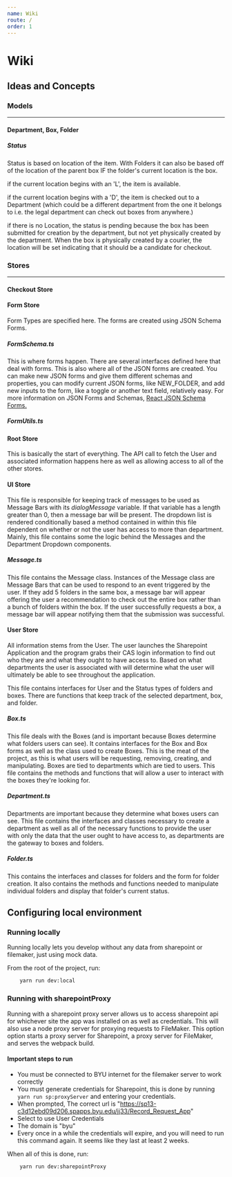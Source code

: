 ```yaml
---
name: Wiki
route: /
order: 1
---
```

# Wiki

## Ideas and Concepts

### Models

---

#### Department, Box, Folder

##### Status

Status is based on location of the item. With Folders it can also be based off of the location of the parent box IF the folder's current location is the box.

if the current location begins with an 'L', the item is available.

if the current location begins with a 'D', the item is checked out to a Department (which could be a different department from the one it belongs to i.e. the legal department can check out boxes from anywhere.)

if there is no Location, the status is pending because the box has been submitted for creation by the department, but not yet physically created by the department. When the box is physically created by a courier, the location will be set indicating that it should be a candidate for checkout.

### Stores

---

#### Checkout Store

#### Form Store

Form Types are specified here. The forms are created using JSON Schema Forms.

##### FormSchema.ts

This is where forms happen. There are several interfaces defined here that deal with forms. This is also where all of the JSON forms are created. You can make new JSON forms and give them different schemas and properties, you can modify current JSON forms, like NEW_FOLDER, and add new inputs to the form, like a toggle or another text field, relatively easy. For more information on JSON Forms and Schemas, [React JSON Schema Forms.]("https://github.com/mozilla-services/react-jsonschema-form")

##### FormUtils.ts

#### Root Store

This is basically the start of everything. The API call to fetch the User and associated information happens here as well as allowing access to all of the other stores.

#### UI Store

This file is responsible for keeping track of messages to be used as Message Bars with its *dialogMessage* variable. If that variable has a length greater than 0, then a message bar will be present. The dropdown list is rendered conditionally based a method contained in within this file dependent on whether or not the user has access to more than department. Mainly, this file contains some the logic behind the Messages and the Department Dropdown components.

##### Message.ts

This file contains the Message class. Instances of the Message class are Message Bars that can be used to respond to an event triggered by the user. If they add 5 folders in the same box, a message bar will appear offering the user a recommendation to check out the entire box rather than a bunch of folders within the box. If the user successfully requests a box, a message bar will appear notifying them that the submission was successful. 

#### User Store

All information stems from the User. The user launches the Sharepoint Application and the program grabs their CAS login information to find out who they are and what they ought to have access to. Based on what departments the user is associated with will determine what the user will ultimately be able to see throughout the application.

This file contains interfaces for User and the Status types of folders and boxes. There are functions that keep track of the selected department, box, and folder.

##### Box.ts

This file deals with the Boxes (and is important because Boxes determine what folders users can see). It contains interfaces for the Box and Box forms as well as the class used to create Boxes. This is the meat of the project, as this is what users will be requesting, removing, creating, and manipulating. Boxes are tied to departments which are tied to users. This file contains the methods and functions that will allow a user to interact with the boxes they're looking for.

##### Department.ts

Departments are important because they determine what boxes users can see. This file contains the interfaces and classes necessary to create a department as well as all of the necessary functions to provide the user with only the data that the user ought to have access to, as departments are the gateway to boxes and folders.

##### Folder.ts

This contains the interfaces and classes for folders and the form for folder creation. It also contains the methods and functions needed to manipulate individual folders and display that folder's current status.

## Configuring local environment

### Running locally

Running locally lets you develop without any data from sharepoint or filemaker, just using mock data.

From the root of the project, run:

```bash
    yarn run dev:local
```

### Running with sharepointProxy

Running with a sharepoint proxy server allows us to access sharepoint api for whichever site the app was installed on as well as credentials.  This will also use a node proxy server for proxying requests to FileMaker.  This option option starts a proxy server for Sharepoint, a proxy server for FileMaker, and serves the webpack build.

#### Important steps to run

-   You must be connected to BYU internet for the filemaker server to work correctly
-   You must generate credentials for Sharepoint, this is done by running `yarn run sp:proxyServer` and entering your credentials. 
-   When prompted, The correct url is "https://sp13-c3d12ebd09d206.spapps.byu.edu/jj33/Record_Request_App"
-   Select to use User Credentials
-   The domain is "byu"
-   Every once in a while the credentials will expire, and you will need to run this command again.  It seems like they last at least 2 weeks.

When all of this is done, run: 

```bash
    yarn run dev:sharepointProxy
```
